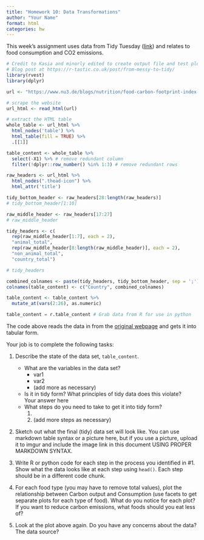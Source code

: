 ```yaml
---
title: "Homework 10: Data Transformations"
author: "Your Name"
format: html
categories: hw
---
```


This week's assignment uses data from Tidy Tuesday ([link](https://github.com/rfordatascience/tidytuesday/tree/2e9bd5a67e09b14d01f616b00f7f7e0931515d24/data/2020/2020-02-18)) and relates to food consumption and CO2 emissions. 

```r
# Credit to Kasia and minorly edited to create output file and test plot
# Blog post at https://r-tastic.co.uk/post/from-messy-to-tidy/
library(rvest)
library(dplyr)

url <- "https://www.nu3.de/blogs/nutrition/food-carbon-footprint-index-2018"

# scrape the website
url_html <- read_html(url)

# extract the HTML table
whole_table <- url_html %>% 
  html_nodes('table') %>%
  html_table(fill = TRUE) %>%
  .[[1]]

table_content <- whole_table %>%
  select(-X1) %>% # remove redundant column
  filter(!dplyr::row_number() %in% 1:3) # remove redundant rows

raw_headers <- url_html %>%
  html_nodes(".thead-icon") %>%
  html_attr('title')

tidy_bottom_header <- raw_headers[28:length(raw_headers)]
# tidy_bottom_header[1:10]

raw_middle_header <- raw_headers[17:27]
# raw_middle_header

tidy_headers <- c(
  rep(raw_middle_header[1:7], each = 2),
  "animal_total",
  rep(raw_middle_header[8:length(raw_middle_header)], each = 2),
  "non_animal_total",
  "country_total")

# tidy_headers

combined_colnames <- paste(tidy_headers, tidy_bottom_header, sep = ';')
colnames(table_content) <- c("Country", combined_colnames)

table_content <- table_content %>%
  mutate_at(vars(2:26), as.numeric)
```

```python
table_content = r.table_content # Grab data from R for use in python
```

The code above reads the data in from the [original webpage](https://www.nu3.de/blogs/nutrition/food-carbon-footprint-index-2018) and gets it into tabular form. 

Your job is to complete the following tasks:

1. Describe the state of the data set, `table_content`. 
    - What are the variables in the data set?
        - var1
        - var2
        - (add more as necessary)
    - Is it in tidy form? What principles of tidy data does this violate?    
    Your answer here
    - What steps do you need to take to get it into tidy form?
        1. 
        2. (add more steps as necessary)


2. Sketch out what the final (tidy) data set will look like. You can use markdown table syntax or a picture here, but if you use a picture, upload it to imgur and include the image link in this document USING PROPER MARKDOWN SYNTAX. 



3. Write R or python code for each step in the process you identified in #1. Show what the data looks like at each step using `head()`. Each step should be in a different code chunk. 



4. For each food type (you may have to remove total values), plot the relationship between Carbon output and Consumption (use facets to get separate plots for each type of food). What do you notice for each plot? If you want to reduce carbon emissions, what foods should you eat less of? 



5. Look at the plot above again. Do you have any concerns about the data? The data source? 
